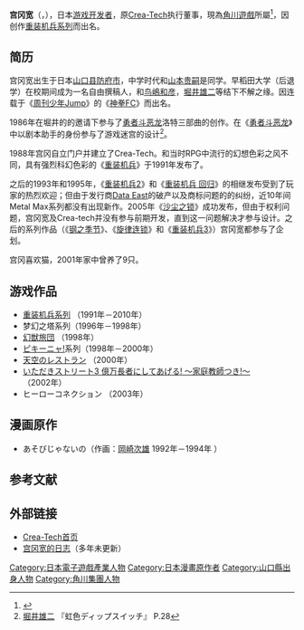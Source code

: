{{Infobox_Person
|name=宫冈宽
|image_name=
|box_width=
|caption=
|occupation=游戏开发者<br>[[Crea-Tech|Crea-Tech]]执行董事
|period=
|birth_name=
|other_names=ミヤ王
|foreign_names={{lang|ja|宮岡寛}}
|english_names=Miyaoka Hiroshi
|sex=男
|birth_date={{Birth date|1958|7|4}}
|birth_place={{flagicon|Japan}}[[日本|日本]][[山口县|山口县]][[防府市|防府市]]
|death_date=
|death_place=
|nationality=日本
|residence=
|language=
|height=
|weight=
|party=
|religion=
|spouse=
|relatives=
|education=
|past=
|work=
* [[FC神拳|FC神拳]]
* [[重装机兵系列|重装机兵系列]]
|awards=
}}
{{japanese|宮岡 寛|みやおか ひろし|Miyaoka Hiroshi}}
'''宫冈宽'''（{{lang-ja|宮岡寛}}，{{bd|1958年|7月4日}}），日本[[游戏开发者|游戏开发者]]，原[[Crea-Tech|Crea-Tech]]执行董事，現為[[角川遊戲|角川遊戲]]所屬<ref>{{cite tweet|user=Kadokawa_Games|number=855350013253214208|script-title=ja:今日は角川ゲームスの社員総会 #宮岡寛 ディレクターをはじめ 、#杉山一郎 プロデューサー、 #竹安沢和記 ディレクター、 #長谷川仁 ディレクター、#河野順太郎 プロデューサーなど開発スタッフ全員が新作を開発中です。ご期待下さい！ 安田P|date=2017-04-21|accessdate=2021-09-27}}</ref>，因创作[[重装机兵系列|重装机兵系列]]而出名。

== 简历 ==
宫冈宽出生于日本[[山口县|山口县]][[防府市|防府市]]，中学时代和[[山本贵嗣|山本贵嗣]]是同学。早稻田大学（后退学）在校期间成为一名自由撰稿人，和[[鸟嶋和彦|鸟嶋和彦]]，[[堀井雄二|堀井雄二]]等结下不解之缘。因连载于《[[周刊少年Jump|周刊少年Jump]]》的《[[神拳FC|神拳FC]]》而出名。

1986年在堀井的的邀请下参与了[[勇者斗恶龙系列|勇者斗恶龙]]洛特三部曲的创作。在《[[勇者斗恶龙|勇者斗恶龙]]》中以剧本助手的身份参与了游戏迷宫的设计<ref>[[堀井雄二|堀井雄二]] 『虹色ディップスイッチ』 P.28</ref>。

1988年宫冈自立门户并建立了Crea-Tech。和当时RPG中流行的幻想色彩之风不同，具有强烈科幻色彩的《[[重装机兵|重装机兵]]》于1991年发布了。

之后的1993年和1995年，《[[重装机兵2|重装机兵2]]》和《[[重装机兵_回归|重装机兵 回归]]》的相继发布受到了玩家的热烈欢迎；但由于发行商[[Data_East|Data East]]的破产以及商标问题的的纠纷，近10年间Metal Max系列都没有出现新作。2005年《[[沙尘之锁|沙尘之锁]]》成功发布，但由于权利问题，宫冈宽及Crea-tech并没有参与前期开发，直到这一问题解决才参与设计。之后的系列作品（《[[钢之季节|钢之季节]]》、《[[旋律连锁|旋律连锁]]》和《[[重装机兵3|重装机兵3]]》）宫冈宽都参与了企划。

宫冈喜欢猫，2001年家中曾养了9只。

== 游戏作品 ==
* [[重装机兵系列|重装机兵系列]] （1991年－2010年）
* 梦幻之塔系列（1996年－1998年）
* [[幻獣旅団|幻獣旅団]] （1998年）
* [[ピキーニャ!|ピキーニャ!]]系列（1998年－2000年）
* [[天空のレストラン|天空のレストラン]] （2000年）
* [[人生街道系列|いただきストリート3 億万長者にしてあげる! 〜家庭教師つき!〜]] （2002年）
* ヒーローコネクション （2003年）

==漫画原作==
* あそびじゃないの（作画：[[岡崎次雄|岡崎次雄]] 1992年－1994年 {{lang|ja|『[[Fami通|週刊ファミコン通信]]』（アスキー）}}）

== 参考文献 ==
{{reflist}}

== 外部链接 ==
* [https://web.archive.org/web/20120215093124/http://www.crea-tech.net/ Crea-Tech首页]{{ja}}
* [http://www.crea-tech.net/cgi-bin/calen/calen.cgi 宫冈宽的日志]{{Wayback|url=http://www.crea-tech.net/ |date=20120215093124 }}（多年未更新）{{ja}}

{{重装机兵系列}}

{{DEFAULTSORT:Miyaoka Hiroshi}}
[[Category:日本電子遊戲產業人物|Category:日本電子遊戲產業人物]]
[[Category:日本漫畫原作者|Category:日本漫畫原作者]]
[[Category:山口縣出身人物|Category:山口縣出身人物]]
[[Category:角川集團人物|Category:角川集團人物]]